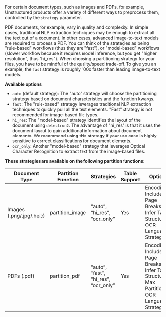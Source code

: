 
For certain document types, such as images and PDFs, for example, Unstructured products offer a variety of different
ways to preprocess them, controlled by the `strategy` parameter.

PDF documents, for example, vary in quality and complexity. In simple cases, traditional NLP extraction techniques may
be enough to extract all the text out of a document. In other cases, advanced image-to-text models are required
to process a PDF. You can think of the strategies as being "rule-based" workflows (thus they are "fast"), or
"model-based" workflows (slower workflow because it requires model inference, but you get "higher resolution", thus "hi_res").
When choosing a partitioning strategy for your files, you have to be mindful of the quality/speed trade-off.
To give you an example, the `fast` strategy is roughly 100x faster than leading image-to-text models.

**Available options:**

*   `auto` (default strategy): The "auto" strategy will choose the partitioning strategy based on document characteristics and the function kwargs.
*   `fast`:  The "rule-based" strategy leverages traditional NLP extraction techniques to quickly pull all the text elements. "Fast" strategy is not recommended for image-based file types.
*   `hi_res`: The "model-based" strategy identifies the layout of the document using `detectron2`. The advantage of "hi_res" is that it uses the document layout to gain additional information about document elements. We recommend using this strategy if your use case is highly sensitive to correct classifications for document elements.
*   `ocr_only`: Another "model-based" strategy that leverages Optical Character Recognition to extract text from the image-based files.

**These strategies are available on the following partition functions:**

| Document Type            | Partition Function | Strategies                           | Table Support | Options                                                                                      |
|--------------------------|--------------------|--------------------------------------|---------------|----------------------------------------------------------------------------------------------|
| Images (.png/.jpg/.heic) | partition_image    | “auto”, “hi_res”, “ocr_only”         | Yes           | Encoding; Include Page Breaks; Infer Table Structure; OCR Languages, Strategy                |
| PDFs (.pdf)              | partition_pdf      | “auto”, “fast”, “hi_res”, “ocr_only” | Yes           | Encoding; Include Page Breaks; Infer Table Structure; Max Partition; OCR Languages, Strategy |